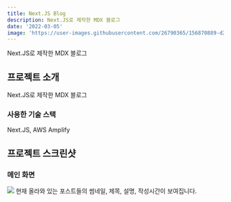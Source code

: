 ```yaml
---
title: Next.JS Blog
description: Next.JS로 제작한 MDX 블로그
date: '2022-03-05'
image: 'https://user-images.githubusercontent.com/26790365/156870889-d2bb48ea-6c75-4a61-8a50-bd6cdb3c0b61.png'
---
```


Next.JS로 제작한 MDX 블로그

## 프로젝트 소개

Next.JS로 제작한 MDX 블로그

### 사용한 기술 스택

Next.JS, AWS Amplify

## 프로젝트 스크린샷

### 메인 화면

<img src="https://user-images.githubusercontent.com/26790365/156870889-d2bb48ea-6c75-4a61-8a50-bd6cdb3c0b61.png">
  현재 올라와 있는 포스트들의 썸네일, 제목, 설명, 작성시간이 보여집니다.
</img>
